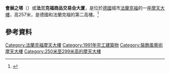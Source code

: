 {{Infobox building
| name = 會展之塔<br>Messeturm
| image = [[File:01-01-2014_-_Messeturm_-_trade_fair_tower_-_Frankfurt-_Germany_-_05.jpg|240px]]
| location = {{GER}}[[黑森州|黑森州]][[法兰克福|法兰克福]]Friedrich-Ebert-Anlage 49
| coordinates = {{coord|50|06|44|N|8|39|10|E|region:DE-HE|display=inline,title}}
| antenna_spire = 
| roof = {{convert|257|m|ft|0|abbr=on}}
| top_floor = {{convert|228|m|0|abbr=on}}
| floor_count = 63层<br>地下有2层
| start_date = 1988年7月13日
| opening = 1990年10月
| building_type = 商业及办公建筑
| floor_area = {{convert|61711|m2|sqft|-2|abbr=on}}
| cost = 5亿[[德国马克|德国马克]]
| developer = [[Tishman_Speyer_Properties|Tishman Speyer Properties]]<br>[[CitiBank|CitiBank]]
| owner = [[Tishman_Speyer_Properties|Tishman Speyer Properties]]
| architect = [[Helmut_Jahn|Helmut Jahn]]<br>Richard Murphy
| structural_engineer = Ingenieurbüro Fritz Nötzold
| main_contractor = [[豪赫蒂夫|豪赫蒂夫]]
| references = <ref>{{CTBUH|796}}</ref><ref>{{Emporis|109672}}</ref><ref>{{SkyscraperPage|205}}</ref><ref>{{Structurae|20000123}}</ref>
}}
'''會展之塔'''（{{lang-de|Messeturm}}）或'''法兰克福商品交易会大厦'''，是位於[[德國|德國]]城市[[法蘭克福|法蘭克福]]的一座[[摩天大樓|摩天大樓]]，高257米，是德國和法蘭克福的第二高樓。<ref>{{cite web |url=http://www.frankfurt.de/sixcms/detail.php?id=3793412&_ffmpar[_id_inhalt]=52463 |title=MesseTurm |language=de |work=Frankfurt.de |publisher= |accessdate=2014-03-09 |archive-url=https://web.archive.org/web/20140309210240/http://www.frankfurt.de/sixcms/detail.php?id=3793412&_ffmpar[_id_inhalt]=52463 |archive-date=2014-03-09 |dead-url=yes }}</ref>

== 參考資料 ==
{{Reflist}}
{{Commons category|Messeturm (Frankfurt am Main)}}

{{建築小作品|}}

[[Category:法蘭克福摩天大樓|Category:法蘭克福摩天大樓]]
[[Category:1991年完工建築物|Category:1991年完工建築物]]
[[Category:裝飾風藝術摩天大樓|Category:裝飾風藝術摩天大樓]]
[[Category:250米至299米高的摩天大樓|Category:250米至299米高的摩天大樓]]